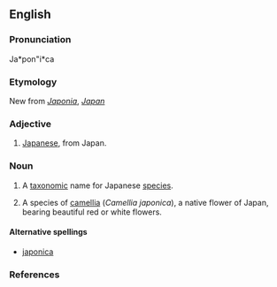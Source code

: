 ==English==

===Pronunciation===
Ja*pon"i*ca 

===Etymology===
New {{L.}} from ''[[Japonia]]'', ''[[Japan]]''

===Adjective===
{{en-adj|-}}

# [[Japanese]], from Japan.

===Noun===
{{en-noun|-}}
# {{science}} A [[taxonomic]] name for Japanese [[species]].
# {{Botany}} A species of [[camellia]] (''Camellia japonica''), a native flower of Japan, bearing beautiful red or white flowers. 

====Alternative spellings====
*[[japonica]]

===References===
{{R:Webster 1913}}